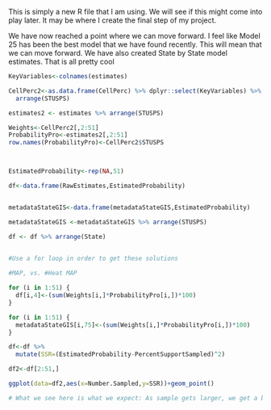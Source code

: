This is simply a new R file that I am using. We will see if this might come into play later. It may be where I create the final step of my project. 

We have now reached a point where we can move forward. I feel like Model 25 has been the best model that we have found recently. This will mean that we can move forward. We have also created State by State model estimates. That is all pretty cool

```r
KeyVariables<-colnames(estimates)

CellPerc2<-as.data.frame(CellPerc) %>% dplyr::select(KeyVariables) %>%
  arrange(STUSPS)

estimates2 <- estimates %>% arrange(STUSPS)

Weights<-CellPerc2[,2:51]
ProbabilityPro<-estimates2[,2:51]
row.names(ProbabilityPro)<-CellPerc2$STUSPS



EstimatedProbability<-rep(NA,51)

df<-data.frame(RawEstimates,EstimatedProbability)


metadataStateGIS<-data.frame(metadataStateGIS,EstimatedProbability)

metadataStateGIS <-metadataStateGIS %>% arrange(STUSPS)

df <- df %>% arrange(State)
                     

#Use a for loop in order to get these solutions

#MAP, vs. #Heat MAP
```

```r
for (i in 1:51) {
  df[i,4]<-(sum(Weights[i,]*ProbabilityPro[i,])*100)
}
```

```r
for (i in 1:51) {
  metadataStateGIS[i,75]<-(sum(Weights[i,]*ProbabilityPro[i,])*100)
}
```


```r
df<-df %>%
  mutate(SSR=(EstimatedProbability-PercentSupportSampled)^2)

df2<-df[2:51,]
```

```r
ggplot(data=df2,aes(x=Number.Sampled,y=SSR))+geom_point()

# What we see here is what we expect: As sample gets larger, we get a better estimate of the population level of support. 
```


```r

```




